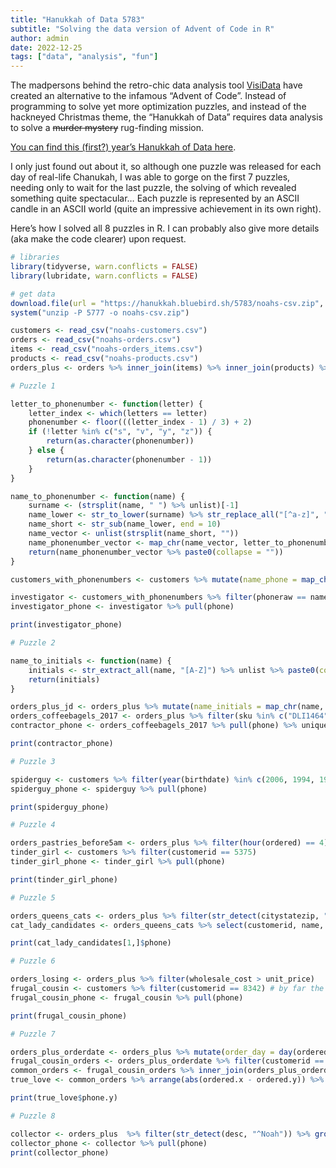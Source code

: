 ```yaml
---
title: "Hanukkah of Data 5783"
subtitle: "Solving the data version of Advent of Code in R"
author: admin
date: 2022-12-25
tags: ["data", "analysis", "fun"]
---
```


The madpersons behind the retro-chic data analysis tool [VisiData](https://visidata.org) have created an alternative to the infamous "Advent of Code". Instead of programming to solve yet more optimization puzzles, and instead of the hackneyed Christmas theme, the "Hanukkah of Data" requires data analysis to solve a ~~murder mystery~~ rug-finding mission.

[You can find this (first?) year's Hanukkah of Data here](https://hanukkah.bluebird.sh/5783/).

I only just found out about it, so although one puzzle was released for each day of real-life Chanukah, I was able to gorge on the first 7 puzzles, needing only to wait for the last puzzle, the solving of which revealed something quite spectacular... Each puzzle is represented by an ASCII candle in an ASCII world (quite an impressive achievement in its own right).

Here's how I solved all 8 puzzles in R. I can probably also give more details (aka make the code clearer) upon request.

```r
# libraries
library(tidyverse, warn.conflicts = FALSE)
library(lubridate, warn.conflicts = FALSE)

# get data
download.file(url = "https://hanukkah.bluebird.sh/5783/noahs-csv.zip", destfile = "noahs-csv.zip")
system("unzip -P 5777 -o noahs-csv.zip")

customers <- read_csv("noahs-customers.csv")
orders <- read_csv("noahs-orders.csv")
items <- read_csv("noahs-orders_items.csv")
products <- read_csv("noahs-products.csv")
orders_plus <- orders %>% inner_join(items) %>% inner_join(products) %>% inner_join(customers)
```

```r
# Puzzle 1

letter_to_phonenumber <- function(letter) {
    letter_index <- which(letters == letter)
    phonenumber <- floor(((letter_index - 1) / 3) + 2)
    if (!letter %in% c("s", "v", "y", "z")) {
        return(as.character(phonenumber))
    } else {
        return(as.character(phonenumber - 1))
    }
}

name_to_phonenumber <- function(name) {
    surname <- (strsplit(name, " ") %>% unlist)[-1]
    name_lower <- str_to_lower(surname) %>% str_replace_all("[^a-z]", "")
    name_short <- str_sub(name_lower, end = 10)
    name_vector <- unlist(strsplit(name_short, ""))
    name_phonenumber_vector <- map_chr(name_vector, letter_to_phonenumber)
    return(name_phonenumber_vector %>% paste0(collapse = ""))
}

customers_with_phonenumbers <- customers %>% mutate(name_phone = map_chr(name, name_to_phonenumber)) %>% mutate(phoneraw = str_replace_all(phone, "-", ""))

investigator <- customers_with_phonenumbers %>% filter(phoneraw == name_phone)
investigator_phone <- investigator %>% pull(phone)

print(investigator_phone)
```

```r
# Puzzle 2

name_to_initials <- function(name) {
    initials <- str_extract_all(name, "[A-Z]") %>% unlist %>% paste0(collapse = "")
    return(initials)
}

orders_plus_jd <- orders_plus %>% mutate(name_initials = map_chr(name, name_to_initials)) %>% filter(name_initials == "JD")
orders_coffeebagels_2017 <- orders_plus %>% filter(sku %in% c("DLI1464", "BKY4234", "BKY5887")) %>% group_by(orderid) %>% filter(n() > 1) %>% ungroup %>% filter(year(shipped) == 2017)
contractor_phone <- orders_coffeebagels_2017 %>% pull(phone) %>% unique

print(contractor_phone)
```

```r
# Puzzle 3

spiderguy <- customers %>% filter(year(birthdate) %in% c(2006, 1994, 1982, 1970, 1958, 1946, 1934)) %>% filter( month(birthdate) %in% c(3,4)) %>% filter(citystatezip == "South Ozone Park, NY 11420")
spiderguy_phone <- spiderguy %>% pull(phone)

print(spiderguy_phone)
```

```r
# Puzzle 4

orders_pastries_before5am <- orders_plus %>% filter(hour(ordered) == 4) %>% filter(ordered == shipped) %>% filter(str_detect(sku, "BKY"))
tinder_girl <- customers %>% filter(customerid == 5375)
tinder_girl_phone <- tinder_girl %>% pull(phone)

print(tinder_girl_phone)
```

```r
# Puzzle 5

orders_queens_cats <- orders_plus %>% filter(str_detect(citystatezip, "Queens")) %>% filter(str_detect(desc, "Cat"))
cat_lady_candidates <- orders_queens_cats %>% select(customerid, name, phone) %>% distinct # only one female name

print(cat_lady_candidates[1,]$phone)
```

```r
# Puzzle 6

orders_losing <- orders_plus %>% filter(wholesale_cost > unit_price)
frugal_cousin <- customers %>% filter(customerid == 8342) # by far the most lossy orders
frugal_cousin_phone <- frugal_cousin %>% pull(phone)

print(frugal_cousin_phone)
```

```r
# Puzzle 7

orders_plus_orderdate <- orders_plus %>% mutate(order_day = day(ordered), order_month = month(ordered), order_year = year(ordered)) %>% mutate(desc_without_colour = (str_replace(desc, "\\([a-z]+\\)", "") %>% str_squish))
frugal_cousin_orders <- orders_plus_orderdate %>% filter(customerid == 8342)
common_orders <- frugal_cousin_orders %>% inner_join(orders_plus_orderdate, by=c("desc_without_colour", "order_day", "order_month", "order_year")) %>% filter(customerid.y != 8342) %>% filter(desc.x != desc.y)
true_love <- common_orders %>% arrange(abs(ordered.x - ordered.y)) %>% select(ordered.x, ordered.y, name.y, phone.y) %>% slice(1)

print(true_love$phone.y)
```

```r
# Puzzle 8

collector <- orders_plus  %>% filter(str_detect(desc, "^Noah")) %>% group_by(customerid) %>% filter(n() > 200) %>% select(name, phone) %>% distinct
collector_phone <- collector %>% pull(phone)
print(collector_phone)
```